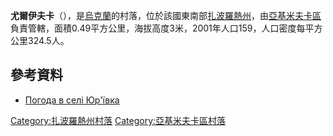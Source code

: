 {{coord|46|36|20|N|35|10|41|E|scale:100000|display=title}}

'''尤爾伊夫卡'''（{{lang-uk|Юр'ївка}}），是[[烏克蘭|烏克蘭]]的村落，位於該國東南部[[扎波羅熱州|扎波羅熱州]]，由[[亞基米夫卡區|亞基米夫卡區]]負責管轄，面積0.49平方公里，海拔高度3米，2001年人口159，人口密度每平方公里324.5人。

==參考資料==
* [http://weather.in.ua/ua/zaporozhskaja/29337 Погода в селі Юр'ївка] {{Wayback|url=http://weather.in.ua/ua/zaporozhskaja/29337 |date=20111220174453 }}

[[Category:扎波羅熱州村落|Category:扎波羅熱州村落]]
[[Category:亞基米夫卡區村落|Category:亞基米夫卡區村落]]


{{Zaporizhia-geo-stub}}
